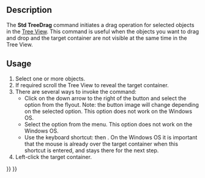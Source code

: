 <languages/>
<translate>

<!--T:1-->
{{Docnav
|[[Std_TreeCollapseDocument|TreeCollapseDocument]]
|[[Std_TreeSelection|TreeSelection]]
|[[Std_View_Menu|Std View Menu]]
|IconL=Std_TreeCollapseDocument.svg
|IconR=Std_TreeSelection.svg
|IconC=Freecad.svg
}}

<!--T:2-->
{{GuiCommand
|Name=Std TreeDrag
|MenuLocation=View → Tree View Actions → Initiate dragging
|Workbenches=All
|Shortcut={{KEY|T}} {{KEY|D}}
|Version=0.19
}}

==Description== <!--T:3-->

<!--T:4-->
The '''Std TreeDrag''' command initiates a drag operation for selected objects in the [[Tree_View|Tree View]]. This command is useful when the objects you want to drag and drop and the target container are not visible at the same time in the Tree View.

==Usage== <!--T:5-->

<!--T:6-->
# Select one or more objects.
# If required scroll the Tree View to reveal the target container.
# There are several ways to invoke the command:
#* Click on the down arrow to the right of the {{Button|[[Image:Std_TreeSyncView.svg|16px]]}} button and select the {{MenuCommand|[[Image:Std_TreeDrag.svg|16px]] Initiate dragging}} option from the flyout. Note: the button image will change depending on the selected option. This option does not work on the Windows OS.
#* Select the {{MenuCommand|View → Tree View Actions → [[Image:Std_TreeDrag.svg|16px]] Initiate dragging}} option from the menu. This option does not work on the Windows OS.
#* Use the keyboard shortcut: {{KEY|T}} then {{KEY|D}}. On the Windows OS it is important that the mouse is already over the target container when this shortcut is entered, and stays there for the next step.
# Left-click the target container.


<!--T:7-->
{{Docnav
|[[Std_TreeCollapseDocument|TreeCollapseDocument]]
|[[Std_TreeSelection|TreeSelection]]
|[[Std_View_Menu|Std View Menu]]
|IconL=Std_TreeCollapseDocument.svg
|IconR=Std_TreeSelection.svg
|IconC=Freecad.svg
}}

</translate>
{{Std_Base_navi{{#translation:}}}}
{{Userdocnavi{{#translation:}}}}
